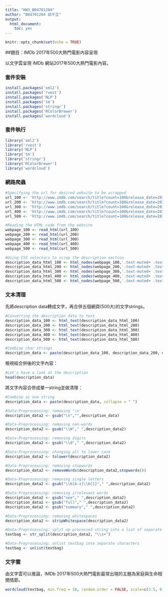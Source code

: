 ---
title: "HW3_B04701204"
author: "B04701204 邱千芷"
output: 
  html_document:
    toc: yes
--- 


```{r setup, include=FALSE}
knitr::opts_chunk$set(echo = TRUE)
```

##題目：IMDb 2017年500大熱門電影內容呈現

以文字雲呈現 IMDb 網站2017年500大熱門電影內容。

### 套件安裝
```{r install, eval=FALSE}
install.packages('xml2')
install.packages('rvest')
install.packages('NLP')
install.packages('tm')
install.packages('stringr')
install.packages('RColorBrewer')
install.packages('wordcloud')
```

### 套件執行
```{r library}
library('xml2')
library('rvest')
library('NLP')
library('tm')
library('stringr')
library('RColorBrewer')
library('wordcloud')
```

### 網路爬蟲
```{r crawler}
#Specifying the url for desired website to be scrapped
url_100 <- 'http://www.imdb.com/search/title?count=100&release_date=2017,2017&title_type=feature&page=1&ref_=adv_nxt'
url_200 <- 'http://www.imdb.com/search/title?count=100&release_date=2017,2017&title_type=feature&page=2&ref_=adv_nxt'
url_300 <- 'http://www.imdb.com/search/title?count=100&release_date=2017,2017&title_type=feature&page=3&ref_=adv_nxt'
url_400 <- 'http://www.imdb.com/search/title?count=100&release_date=2017,2017&title_type=feature&page=4&ref_=adv_nxt'
url_500 <- 'http://www.imdb.com/search/title?count=100&release_date=2017,2017&title_type=feature&page=5&ref_=adv_nxt'

#Reading the HTML code from the website
webpage_100 <- read_html(url_100)
webpage_200 <- read_html(url_200)
webpage_300 <- read_html(url_300)
webpage_400 <- read_html(url_400)
webpage_500 <- read_html(url_500)

#Using CSS selectors to scrap the description section
description_data_html_100 <- html_nodes(webpage_100,'.text-muted+ .text-muted , .ratings-bar+ .text-muted')
description_data_html_200 <- html_nodes(webpage_200,'.text-muted+ .text-muted , .ratings-bar+ .text-muted')
description_data_html_300 <- html_nodes(webpage_300,'.text-muted+ .text-muted , .ratings-bar+ .text-muted')
description_data_html_400 <- html_nodes(webpage_400,'.text-muted+ .text-muted , .ratings-bar+ .text-muted')
description_data_html_500 <- html_nodes(webpage_500,'.text-muted+ .text-muted , .ratings-bar+ .text-muted')
```

### 文本清理

先將description data轉成文字，再合併五個網頁(500大)的文字strings。

```{r cleaning1}
#Converting the description data to text
description_data_100 <- html_text(description_data_html_100)
description_data_200 <- html_text(description_data_html_200)
description_data_300 <- html_text(description_data_html_300)
description_data_400 <- html_text(description_data_html_400)
description_data_500 <- html_text(description_data_html_500)

#Combine char strings
description_data <- paste(description_data_100, description_data_200, description_data_300, description_data_400, description_data_500, sep = " ")
```

檢視經合併後的文字內容：

```{r cleaning2}
#Let's have a look at the description
head(description_data)
```

將文字內容合併成單一string並做清理：

```{r cleaning3}
#Combine as one string
description_data <- paste(description_data, collapse = " ")

#Data-Preprocessing: removing '\n'
description_data2 <- gsub("\n","",description_data)

#Data-Preprocessing: removing non-words
description_data2 <- gsub("\\W"," ",description_data2)

#Data-Preprocessing: removing digits
description_data2 <- gsub("\\d"," ",description_data2)

#Data-Preprocessing: changing all to lower case
description_data2 <- tolower(description_data2)

#Data-Preprocessing: removing stopwords
description_data2 <- removeWords(description_data2,stopwords())

#Data-Preprocessing: removing single letters
description_data2 <- gsub("\\b[A-z]\\b{1}"," ",description_data2)

#Data-Preprocessing: removing irrelevant words
description_data2 <- gsub("see"," ",description_data2)
description_data2 <- gsub("full"," ",description_data2)
description_data2 <- gsub("summary"," ",description_data2)

#Data-Preprocessing: removing whitespaces
description_data2 <- stripWhitespace(description_data2)

#Data-Preprocessing: split up processed string into a list of separate words
textbag <- str_split(description_data2, "\\s+")

#Data-Preprocessing: unlist textbag into separate characters
textbag <- unlist(textbag)
```

### 文字雲

由文字雲可以推論，IMDb 2017年500大熱門電影最常出現的主題為家庭與生命相關情節。

```{r wordcloud}
wordcloud(textbag, min.freq = 10, random.order = FALSE, scale=c(3.5, 0.5), color=brewer.pal(6, "Dark2"))
```

